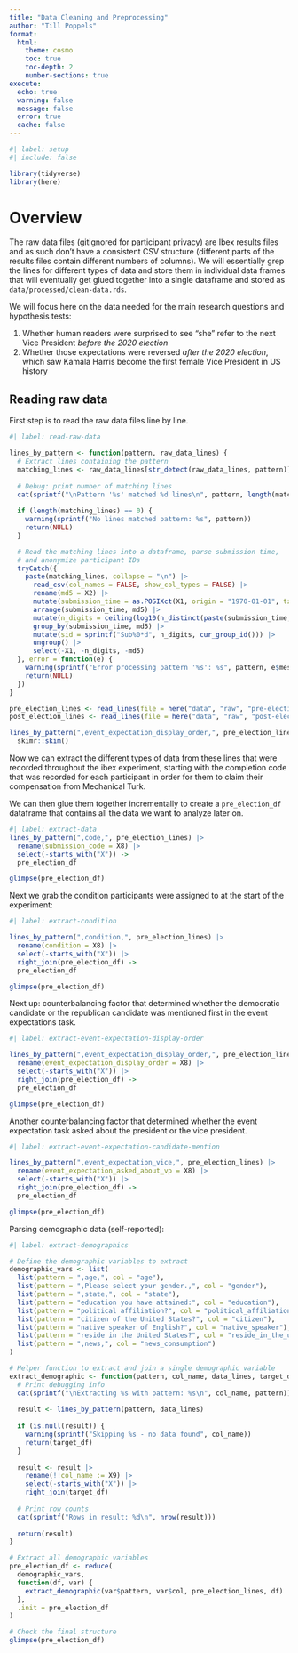```yaml
---
title: "Data Cleaning and Preprocessing"
author: "Till Poppels"
format: 
  html:
    theme: cosmo
    toc: true
    toc-depth: 2
    number-sections: true
execute:
  echo: true
  warning: false
  message: false
  error: true
  cache: false
---
```


```r
#| label: setup
#| include: false

library(tidyverse)
library(here)
```

# Overview

The raw data files (gitignored for participant privacy) are Ibex results files and as such don't have a consistent CSV structure (different parts of the results files contain different numbers of columns). We will essentially grep the lines for different types of data and store them in individual data frames that will eventually get glued together into a single dataframe and stored as `data/processed/clean-data.rds`.

We will focus here on the data needed for the main research questions and hypothesis tests:

1.  Whether human readers were surprised to see "she" refer to the next Vice President *before the 2020 election*
2.  Whether those expectations were reversed *after the 2020 election*, which saw Kamala Harris become the first female Vice President in US history

## Reading raw data

First step is to read the raw data files line by line.

```r
#| label: read-raw-data

lines_by_pattern <- function(pattern, raw_data_lines) {
  # Extract lines containing the pattern
  matching_lines <- raw_data_lines[str_detect(raw_data_lines, pattern)]
  
  # Debug: print number of matching lines
  cat(sprintf("\nPattern '%s' matched %d lines\n", pattern, length(matching_lines)))
  
  if (length(matching_lines) == 0) {
    warning(sprintf("No lines matched pattern: %s", pattern))
    return(NULL)
  }

  # Read the matching lines into a dataframe, parse submission time,
  # and anonymize participant IDs
  tryCatch({
    paste(matching_lines, collapse = "\n") |>
      read_csv(col_names = FALSE, show_col_types = FALSE) |>
      rename(md5 = X2) |>
      mutate(submission_time = as.POSIXct(X1, origin = "1970-01-01", tz = "UTC")) |>
      arrange(submission_time, md5) |>
      mutate(n_digits = ceiling(log10(n_distinct(paste(submission_time, md5))))) |>
      group_by(submission_time, md5) |>
      mutate(sid = sprintf("Sub%0*d", n_digits, cur_group_id())) |>
      ungroup() |>
      select(-X1, -n_digits, -md5)
  }, error = function(e) {
    warning(sprintf("Error processing pattern '%s': %s", pattern, e$message))
    return(NULL)
  })
}

pre_election_lines <- read_lines(file = here("data", "raw", "pre-election-raw-data.txt"))
post_election_lines <- read_lines(file = here("data", "raw", "post-election-raw-data.txt"))

lines_by_pattern(",event_expectation_display_order,", pre_election_lines) |>
  skimr::skim()
```

Now we can extract the different types of data from these lines that were recorded throughout the ibex experiment, starting with the completion code that was recorded for each participant in order for them to claim their compensation from Mechanical Turk.

We can then glue them together incrementally to create a `pre_election_df` dataframe that contains all the data we want to analyze later on.

```r
#| label: extract-data
lines_by_pattern(",code,", pre_election_lines) |>
  rename(submission_code = X8) |>
  select(-starts_with("X")) ->
  pre_election_df

glimpse(pre_election_df)

```

Next we grab the condition participants were assigned to at the start of the experiment:

```r
#| label: extract-condition

lines_by_pattern(",condition,", pre_election_lines) |>
  rename(condition = X8) |>
  select(-starts_with("X")) |>
  right_join(pre_election_df) ->
  pre_election_df

glimpse(pre_election_df)

```

Next up: counterbalancing factor that determined whether the democratic candidate or the republican candidate was mentioned first in the event expectations task.

```r
#| label: extract-event-expectation-display-order

lines_by_pattern(",event_expectation_display_order,", pre_election_lines) |>
  rename(event_expectation_display_order = X8) |>
  select(-starts_with("X")) |>
  right_join(pre_election_df) ->
  pre_election_df

glimpse(pre_election_df)

```


Another counterbalancing factor that determined whether the event expectation task asked about the president or the vice president.

```r
#| label: extract-event-expectation-candidate-mention

lines_by_pattern(",event_expectation_vice,", pre_election_lines) |>
  rename(event_expectation_asked_about_vp = X8) |>
  select(-starts_with("X")) |>
  right_join(pre_election_df) ->
  pre_election_df

glimpse(pre_election_df)

```

Parsing demographic data (self-reported):

```r
#| label: extract-demographics

# Define the demographic variables to extract
demographic_vars <- list(
  list(pattern = ",age,", col = "age"),
  list(pattern = ",Please select your gender.,", col = "gender"),
  list(pattern = ",state,", col = "state"),
  list(pattern = "education you have attained:", col = "education"),
  list(pattern = "political affiliation?", col = "political_affiliation"),
  list(pattern = "citizen of the United States?", col = "citizen"),
  list(pattern = "native speaker of English?", col = "native_speaker"),
  list(pattern = "reside in the United States?", col = "reside_in_the_united_states"),
  list(pattern = ",news,", col = "news_consumption")
)

# Helper function to extract and join a single demographic variable
extract_demographic <- function(pattern, col_name, data_lines, target_df) {
  # Print debugging info
  cat(sprintf("\nExtracting %s with pattern: %s\n", col_name, pattern))
  
  result <- lines_by_pattern(pattern, data_lines)
  
  if (is.null(result)) {
    warning(sprintf("Skipping %s - no data found", col_name))
    return(target_df)
  }
  
  result <- result |>
    rename(!!col_name := X9) |>
    select(-starts_with("X")) |>
    right_join(target_df)
  
  # Print row counts
  cat(sprintf("Rows in result: %d\n", nrow(result)))
  
  return(result)
}

# Extract all demographic variables
pre_election_df <- reduce(
  demographic_vars,
  function(df, var) {
    extract_demographic(var$pattern, var$col, pre_election_lines, df)
  },
  .init = pre_election_df
)

# Check the final structure
glimpse(pre_election_df)
```